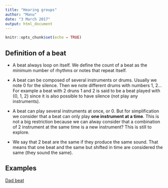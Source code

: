 ```yaml
---
title: "Hearing groups"
author: "Manu"
date: "3 March 2017"
output: html_document
---
```


```r
knitr::opts_chunk$set(echo = TRUE)
```

## Definition of a beat

* A beat always loop on itself. We define the count of a beat as the minimum number of rhythms or notes that repeat itself.

* A beat can be composed of several instruments or drums. Usually we note 0 for the silence. Then we note different drums with numbers 1, 2... For example a beat with 2 druns 1 and 2 is said to be a beat played with {0, 1, 2} since it is also possible to have silence (not play any instruments).

* A beat can play several instruments at once, or 0. But for simplification we consider that a beat can only play **one instrument at a time**. This is not a big restriction because we can alway consider that a combination of 2 instrument at the same time is a new instrument? This is still to explore.

* We say that 2 beat are the same if they produce the same sound. That means that one beat and the same but shifted in time are considered the same (they sound the same).

## Examples

[Dad beat](https://splice.com/sounds/beatmaker/e54120e49581)


